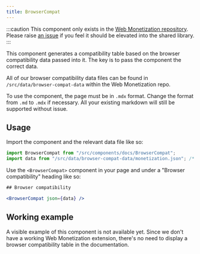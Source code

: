 ```yaml
---
title: BrowserCompat
---
```


:::caution
This component only exists in the [Web Monetization repository](https://github.com/WICG/webmonetization/tree/main/src/components/docs). Please raise [an issue](https://github.com/interledger/docs-design-system/issues/new?assignees=&labels=enhancement&projects=&template=feature_request.yml&title=%5BFEATURE%5D+%3Ctitle%3E) if you feel it should be elevated into the shared library.
:::

This component generates a compatibility table based on the browser compatibility data passed into it. The key is to pass the component the correct data.

All of our browser compatibility data files can be found in `/src/data/browser-compat-data` within the Web Monetization repo.

To use the component, the page must be in `.mdx` format. Change the format from `.md` to `.mdx` if necessary. All your existing markdown will still be supported without issue.

## Usage

Import the component and the relevant data file like so:

```jsx
import BrowserCompat from "/src/components/docs/BrowserCompat";
import data from "/src/data/browser-compat-data/monetization.json"; /* this is the key */
```

Use the `<BrowserCompat>` component in your page and under a "Browser compatibility" heading like so:

```jsx
## Browser compatibility

<BrowserCompat json={data} />
```

## Working example

A visible example of this component is not available yet. Since we don't have a working Web Monetization extension, there's no need to display a browser compatibility table in the documentation.
